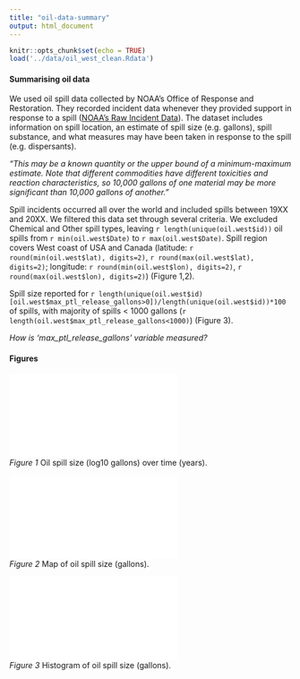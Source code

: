 ```yaml
---
title: "oil-data-summary"
output: html_document
---
```


```r
knitr::opts_chunk$set(echo = TRUE)
load('../data/oil_west_clean.Rdata')
```

#### Summarising oil data

We used oil spill data collected by NOAA’s Office of Response and Restoration. They recorded incident data whenever they provided support in response to a spill ([NOAA's Raw Incident Data](https://incidentnews.noaa.gov/raw/index)). The dataset includes information on spill location, an estimate of spill size (e.g. gallons), spill substance, and what measures may have been taken in response to the spill (e.g. dispersants). 

*"This may be a known quantity or the upper bound of a minimum-maximum estimate. Note that different commodities have different toxicities and reaction characteristics, so 10,000 gallons of one material may be more significant than 10,000 gallons of another."*

Spill incidents occurred all over the world and included spills between 19XX and 20XX. We filtered this data set through several criteria. We excluded Chemical and Other spill types, leaving `r length(unique(oil.west$id))` oil spills from `r min(oil.west$Date)` to `r max(oil.west$Date)`. Spill region covers West coast of USA and Canada (latitude: `r round(min(oil.west$lat), digits=2)`, `r round(max(oil.west$lat), digits=2)`; longitude: `r round(min(oil.west$lon), digits=2)`, `r round(max(oil.west$lon), digits=2)`) (Figure 1,2).

Spill size reported for `r length(unique(oil.west$id)[oil.west$max_ptl_release_gallons>0])/length(unique(oil.west$id))*100` of spills, with majority of spills < 1000 gallons (`r length(oil.west$max_ptl_release_gallons<1000)`) (Figure 3).

*How is 'max_ptl_release_gallons' variable measured?*


#### Figures

![](../figures/oil_spills_overtime.pdf)  
*Figure 1* Oil spill size (log10 gallons) over time (years).

![](../figures/oil_map_spillsize.pdf)  
*Figure 2* Map of oil spill size (gallons).

![](../figures/oil_spills_histogram.pdf)  
*Figure 3* Histogram of oil spill size (gallons).


